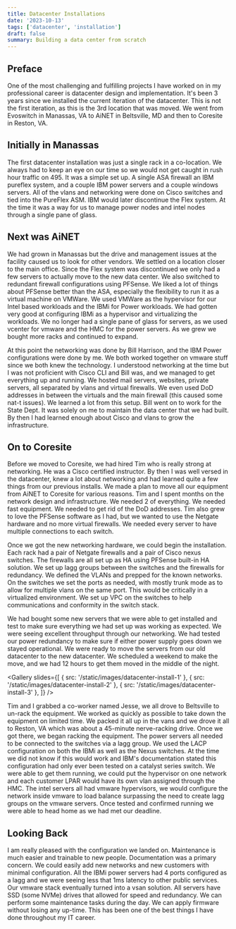 ```yaml
---
title: Datacenter Installations
date: '2023-10-13'
tags: ['datacenter', 'installation']
draft: false
summary: Building a data center from scratch
---
```


## Preface

One of the most challenging and fulfilling projects I have worked on in my professional career is datacenter design
and implementation. It's been 3 years since we installed the current iteration of the datacenter. This is not the
first iteration, as this is the 3rd location that was moved. We went from Evoswitch in Manassas, VA to AiNET in
Beltsville, MD and then to Coresite in Reston, VA.

## Initially in Manassas

The first datacenter installation was just a single rack in a co-location. We always had to keep an eye on our time
so we would not get caught in rush hour traffic on 495. It was a simple set up. A single ASA firewall an IBM
pureflex system, and a couple IBM power servers and a couple windows servers. All of the vlans and networking were
done on Cisco switches and tied into the PureFlex ASM. IBM would later discontinue the Flex system. At the time it
was a way for us to manage power nodes and intel nodes through a single pane of glass.

## Next was AiNET

We had grown in Manassas but the drive and management issues at the facility caused us to look for other vendors. We
settled on a location closer to the main office. Since the Flex system was discontinued we only had a few servers to
actually move to the new data center. We also switched to redundant firewall configurations using PFSense. We liked
a lot of things about PFSense better than the ASA, especially the flexibility to run it as a virtual machine on
VMWare. We used VMWare as the hypervisor for our Intel based workloads and the IBMi for Power workloads. We had
gotten very good at configuring IBMi as a hypervisor and virtualizing the workloads. We no longer had a single pane
of glass for servers, as we used vcenter for vmware and the HMC for the power servers. As we grew we bought more
racks and continued to expand.

At this point the networking was done by Bill Harrison, and the IBM Power configurations were done by me. We both
worked together on vmware stuff since we both knew the technology. I understood networking at the time but I was not
proficient with Cisco CLI and Bill was, and we managed to get everything up and running. We hosted mail servers,
websites, private servers, all separated by vlans and virtual firewalls. We even used DoD addresses in between the
virtuals and the main firewall (this caused some nat-t issues). We learned a lot from this setup. Bill went on to
work for the State Dept. It was solely on me to maintain the data center that we had built. By then I had learned
enough about Cisco and vlans to grow the infrastructure.

## On to Coresite

Before we moved to Coresite, we had hired Tim who is really strong at networking. He was a Cisco certified
instructor. By then I was well versed in the datacenter, knew a lot about networking and had learned quite a few
things from our previous installs. We made a plan to move all our equipment from AiNET to Coresite for various
reasons. Tim and I spent months on the network design and infrastructure. We needed 2 of everything. We needed fast
equipment. We needed to get rid of the DoD addresses. Tim also grew to love the PFSense software as I had, but we
wanted to use the Netgate hardware and no more virtual firewalls. We needed every server to have multiple
connections to each switch.

Once we got the new networking hardware, we could begin the installation. Each rack had a pair of Netgate firewalls
and a pair of Cisco nexus switches. The firewalls are all set up as HA using PFSense built-in HA solution. We set up
lagg groups between the switches and the firewalls for redundancy. We defined the VLANs and prepped for the known
networks. On the switches we set the ports as needed, with mostly trunk mode as to allow for multiple vlans on the
same port. This would be critically in a virtualized environment. We set up VPC on the switches to help
communications and conformity in the switch stack.

We had bought some new servers that we were able to get installed and test to make sure everything we had set up was
working as expected. We were seeing excellent throughput through our networking. We had tested our power redundancy
to make sure if either power supply goes down we stayed operational. We were ready to move the servers from our old
datacenter to the new datacenter. We scheduled a weekend to make the move, and we had 12 hours to get them moved in
the middle of the night.

<Gallery
  slides={[
    { src: '/static/images/datacenter-install-1' },
    { src: '/static/images/datacenter-install-2' },
    { src: '/static/images/datacenter-install-3' },
  ]}
/>

Tim and I grabbed a co-worker named Jesse, we all drove to Beltsville to un-rack the equipment. We worked as
quickly as possible to take down the equipment on limited time. We packed it all up in the vans and we drove it all
to Reston, VA which was about a 45-minute nerve-racking drive. Once we got there, we began racking the equipment.
The power servers all needed to be connected to the switches via a lagg group. We used the LACP configuration on
both the IBMi as well as the Nexus switches. At the time we did not know if this would work and IBM's documentation
stated this configuration had only ever been tested on a catalyst series switch. We were able to get them running,
we could put the hypervisor on one network and each customer LPAR would have its own vlan assigned through the HMC.
The intel servers all had vmware hypervisors, we would configure the network inside vmware to load balance
surpassing the need to create lagg groups on the vmware servers. Once tested and confirmed running we were able to
head home as we had met our deadline.

## Looking Back

I am really pleased with the configuration we landed on. Maintenance is much easier and trainable to new people.
Documentation was a primary concern. We could easily add new networks and new customers with minimal configuration.
All the IBMi power servers had 4 ports configured as a lagg and we were seeing less that 1ms latency to other public
services. Our vmware stack eventually turned into a vsan solution. All servers have SSD (some NVMe) drives that
allowed for speed and redundancy. We can perform some maintenance tasks during the day. We can apply firmware
without losing any up-time. This has been one of the best things I have done throughout my IT career.

